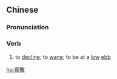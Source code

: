 ==Chinese==
{{zh-forms|s=衰败}}

===Pronunciation===
{{zh-pron
|m=shuāibài
|c=seoi1 baai6
|mn=soe-pāi
|cat=v
}}

===Verb===
{{zh-verb}}

# to [[decline]]; to [[wane]]; to be at a [[low]] [[ebb]]

[[hu:衰敗]]
